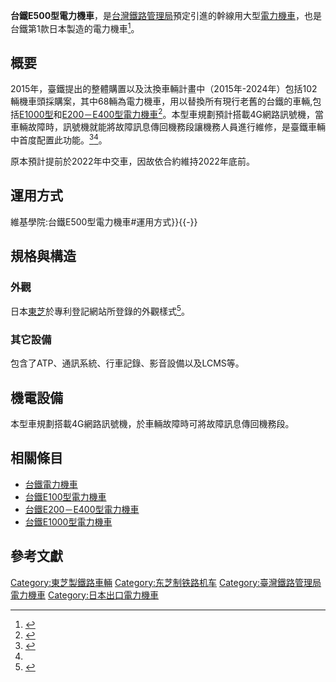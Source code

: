 {{Citation style|time=2021-05-03T09:11:52+00:00}}
{{暫定名稱}}
{{Infobox train
|車輛名稱 = 台鐵E500型電力機車 
|公司色 = 
|標題色 = 
|圖像 = 
|pxl = 
|圖像替代文字 = 
|圖像說明 = 
|圖像2 = 
|pxl2 = 
|圖像替代文字2 = 
|圖像說明2 = 
|unit = 
|類型 = [[電力機車|電力機車]]
|型號 = 
|技術平台 = 
|原產國 = {{JPN}}
|外形設計 = 
|内部設計 = 
|製造 = [[东芝|東芝]]
|組裝 = 
|訂單編號 = 
|產量 = 68輛
|車輛總數 = 68輛
|車輛編號 = 
|製造年份 = 
|投產年份 = 
|停產年份 = 
|投入服務 = 預計在2022年~
|退出服務 = 
|報廢 = 
|用戶 = [[臺灣鐵路管理局|臺灣鐵路管理局]]
|路線 = 
|車輛基地 = 
|暱稱 = 
|列車編組 = 
|UIC軸式 = 
|ARR軸式 = 
|編組長度 = 
|車輛長度 = 
|車輛寬度 = 
|車輛高度 = 
|地板高度 = 
|月台高度 = 
|車輛重量 = 
|編組總重量 = 
|軸重 = 
|軸距 = 
|軌距 = 1,067
|輪徑 = 
|最小曲線半徑 = 
|轉向架 = 
|車體物料 = 
|車門 = 
|載客量 = 
|編組載客量 = 
|營運最高速度 = 130 
|設計最高速度 = 140 
|試驗最高速度 = 
|持續速度 = 
|起動加速度 = 
|常用減速度 = 
|緊急減速度 = 
|牽引力 = 
|電化方式 = AC 25kV 60Hz（[[架空電纜_(鐵路)|架空電纜]]）
|受流方式 = 
|牽引馬達 = 
|編組輸出 = 
|齒輪比 = 
|控制裝置 = 
|驅動裝置 = 
|連接器 = 
|制動方式 = 
|制動功率 = 
|保安裝置 = ATS-SN, ATS-P, [[列车自动保护系统|ATP]]
|備註 = 
|全寬備註 = 
|運用規劃 = 汰換台鐵部分既有電力機車<ref name="RN243"/>
}}
'''台鐵E500型電力機車'''，是[[臺灣鐵路管理局|台灣鐵路管理局]]預定引進的幹線用大型[[電力機車|電力機車]]，也是台鐵第1款日本製造的電力機車<ref name="ETtoday-1">{{cite news |language = zh |author = 胡順惠 |url = https://www.ettoday.net/news/20191015/1557722.htm |title = 台鐵最快2022年中換新車！　新購機車頭首見瑞士廠商得標 |publisher = [[ETtoday新聞雲|ETtoday新聞雲]] |date = 2019-10-15 |accessdate = 2020-11-29 |archive-date = 2020-12-09 |archive-url = https://web.archive.org/web/20201209093141/https://www.ettoday.net/news/20191015/1557722.htm |dead-url = no }}</ref>。

==概要==
2015年，臺鐵提出的整體購置以及汰換車輛計畫中（2015年-2024年）包括102輛機車頭採購案，其中68輛為電力機車，用以替換所有現行老舊的台鐵的車輛,包括[[台鐵E1000型電力機車|E1000型]]和[[台鐵E200－E400型電力機車|E200－E400型電力機車]]<ref name="RN243">{{Cite journal|author= 編輯部 |title= 世代交替的浪潮 臺鐵局「10年購車計畫」|journal= [[鐵道情報|鐵道情報]] |year= 2020 |volume= 31 |issue= 243 |pages= p.62-p.68  | ISSN = 20732163}}</ref>。本型車規劃預計搭載4G網路訊號機，當車輛故障時，訊號機就能將故障訊息傳回機務段讓機務人員進行維修，是臺鐵車輛中首度配置此功能。<ref name="Apple news-1">{{cite news |language = zh |author = 李姿慧 |url = https://tw.appledaily.com/life/20191008/WXJXVB4VNUUWE77BORWF4PUWVU/ |title = 數百輛機車頭超齡　台鐵新購102輛機車頭由日本東芝、Stadler得標 |publisher = 蘋果即時 |date = 2019-10-08 |accessdate = 2020-11-29 |archive-date = 2020-12-13 |archive-url = https://web.archive.org/web/20201213133848/https://tw.appledaily.com/life/20191008/WXJXVB4VNUUWE77BORWF4PUWVU/ |dead-url = no }}</ref><ref name="ETtoday-1"/>。

原本預計提前於2022年中交車，因故依合約維持2022年底前。

== 運用方式 ==
{{wikiversity|台鐵E500型電力機車}}
{{main|v:台鐵E500型電力機車#運用方式{{!}}維基學院:台鐵E500型電力機車#運用方式}}{{-}}

==規格與構造==
===外觀===
日本[[东芝|東芝]]於專利登記網站所登錄的外觀樣式<ref>{{cite web |url=https://www.j-platpat.inpit.go.jp/c1800/DE/JP-2018-021499/EDD0ED3949347809ACDF3B335A1FF4F3E590A610B5F1B6A0D4092CD480F0C0BA/30/ja |title=意匠登録168287 |publisher=独立行政法人工業所有権情報・研修館 |date=2019-07-12|language=ja }}</ref>。
===其它設備===
包含了ATP、通訊系統、行車記錄、影音設備以及LCMS等。

==機電設備==
本型車規劃搭載4G網路訊號機，於車輛故障時可將故障訊息傳回機務段。

==相關條目==
* [[台鐵電力機車|台鐵電力機車]]
* [[台鐵E100型電力機車|台鐵E100型電力機車]]
* [[台鐵E200－E400型電力機車|台鐵E200－E400型電力機車]]
* [[台鐵E1000型電力機車|台鐵E1000型電力機車]]

== 參考文獻 ==
{{reflist}}

{{臺灣鐵路管理局動力機車}}

[[Category:東芝製鐵路車輛|Category:東芝製鐵路車輛]]
[[Category:东芝制铁路机车|Category:东芝制铁路机车]]
[[Category:臺灣鐵路管理局電力機車|Category:臺灣鐵路管理局電力機車]]
[[Category:日本出口電力機車|Category:日本出口電力機車]]